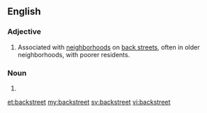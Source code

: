 ==English==

===Adjective===
{{en-adj}}

# Associated with [[neighborhood]]s on [[back street]]s, often in older neighborhoods, with poorer residents.

===Noun===
{{en-noun}}

# {{alternative spelling of|back street}}

[[et:backstreet]]
[[my:backstreet]]
[[sv:backstreet]]
[[vi:backstreet]]